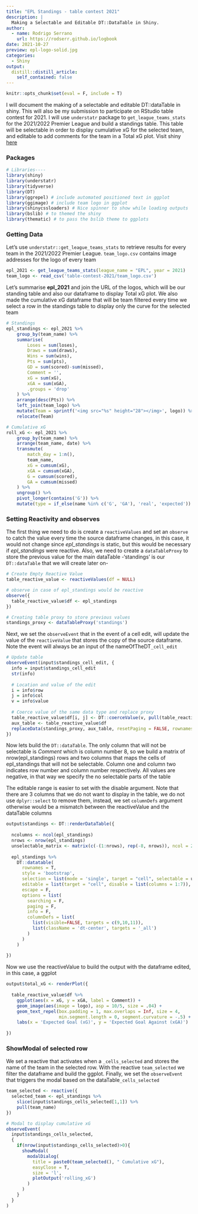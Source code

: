```yaml
---
title: "EPL Standings - table contest 2021"
description: |
  Making a Selectable and Editable DT::DataTable in Shiny.
author:
  - name: Rodrigo Serrano
    url: https://rodserr.github.io/logbook
date: 2021-10-27
preview: epl-logo-solid.jpg
categories:
  - Shiny
output:
  distill::distill_article:
    self_contained: false
---
```



```r
knitr::opts_chunk$set(eval = F, include = T)
```

I will document the making of a selectable and editable DT::dataTable in shiny. This will also be my submission to participate on RStudio table contest for 2021. I will use `understatr` package to `get_league_teams_stats` for the 2021/2022 Premier League and build a standings table. This table will be selectable in order to display cumulative xG for the selected team, and editable to add comments for the team in a Total xG plot. Visit shiny [here](https://rodserr.shinyapps.io/epl-standings/)

### Packages

```r
# Libraries----
library(shiny)
library(understatr)
library(tidyverse)
library(DT) 
library(ggrepel) # include automated positioned text in ggplot
library(ggimage) # include team logo in ggplot
library(shinycssloaders) # Nice spinner to show while loading outputs
library(bslib) # to themed the shiny
library(thematic) # to pass the bslib theme to ggplots
```

### Getting Data

Let's use `understatr::get_league_teams_stats` to retrieve results for every team in the 2021/2022 Premier League. `team_logo.csv` contains image addresses for the logo of every team

```r
epl_2021 <- get_league_teams_stats(league_name = "EPL", year = 2021)
team_logo <- read_csv('table-contest-2021/team_logo.csv')
```

Let's summarise **epl_2021** and join the URL of the logos, which will be our standing table and also our dataframe to display Total xG plot. We also made the cumulative xG dataframe that will be team filtered every time we select a row in the standings table to display only the curve for the selected team

```r
# Standings
epl_standings <- epl_2021 %>% 
    group_by(team_name) %>% 
    summarise(
        Loses = sum(loses),
        Draws = sum(draws),
        Wins = sum(wins),
        Pts = sum(pts),
        GD = sum(scored)-sum(missed),
        Comment = '',
        xG = sum(xG),
        xGA = sum(xGA),
        .groups = 'drop'
    ) %>% 
    arrange(desc(Pts)) %>% 
    left_join(team_logo) %>% 
    mutate(Team = sprintf('<img src="%s" height="28"></img>', logo)) %>% 
    relocate(Team)

# Cumulative xG
roll_xG <- epl_2021 %>% 
    group_by(team_name) %>%
    arrange(team_name, date) %>% 
    transmute(
        match_day = 1:n(),
        team_name,
        xG = cumsum(xG),
        xGA = cumsum(xGA),
        G = cumsum(scored),
        GA = cumsum(missed)
    ) %>% 
    ungroup() %>% 
    pivot_longer(contains('G')) %>% 
    mutate(type = if_else(name %in% c('G', 'GA'), 'real', 'expected'))

```

### Setting Reactivity and observes

The first thing we need to do is create a `reactiveValues` and set an `observe` to catch the value every time the source dataframe changes, in this case, it would not change since *epl_standings* is static, but this would be necessary if *epl_standings* were reactive. Also, we need to create a `dataTableProxy` to store the previous value for the main dataTable -'standings' is our `DT::dataTable` that we will create later on-

```r
# Create Empty Reactive Value
table_reactive_value <- reactiveValues(df = NULL)

# observe in case of epl_standings would be reactive
observe({
  table_reactive_value$df <- epl_standings
})

# Creating table proxy to store previous values
standings_proxy <- dataTableProxy('standings')
```

Next, we set the `observeEvent` that in the event of a cell edit, will update the value of the `reactiveValue` that stores the copy of the source dataframe. Note the event will always be an input of the nameOfTheDT`_cell_edit` 

```r
# Update table
observeEvent(input$standings_cell_edit, {
  info = input$standings_cell_edit
  str(info)
  
  # Location and value of the edit
  i = info$row
  j = info$col 
  v = info$value
  
  # Coerce value of the same data type and replace proxy
  table_reactive_value$df[i, j] <- DT::coerceValue(v, pull(table_reactive_value$df[i, j]))
  aux_table <- table_reactive_value$df
  replaceData(standings_proxy, aux_table, resetPaging = FALSE, rownames = T)
})
```

Now lets build the `DT::dataTable`. The only column that will not be selectable is *Comment* which is column number 8, so we build a matrix of nrow(epl_standings) rows and two columns that maps the cells of epl_standings that will not be selectable. Column one and column two indicates row number and column number respectively. All values are negative, in that way we specify the no selectable parts of the table

The editable range is easier to set with the disable argument. Note that there are 3 columns that we do not want to display in the table, we do not use `dplyr::select` to remove them, instead, we set `columnDefs` argument otherwise would be a mismatch between the reactiveValue and the dataTable columns

```r
output$standings <- DT::renderDataTable({
  
  ncolumns <- ncol(epl_standings)
  nrows <- nrow(epl_standings)
  unselectable_matrix <- matrix(c(-(1:nrows), rep(-8, nrows)), ncol = 2)
  
  epl_standings %>%
    DT::datatable(
      rownames = T,
      style = 'bootstrap',
      selection = list(mode = 'single', target = "cell", selectable = unselectable_matrix),
      editable = list(target = "cell", disable = list(columns = 1:7)),
      escape = F,
      options = list(
        searching = F,
        paging = F,
        info = F,
        columnDefs = list(
          list(visible=FALSE, targets = c(9,10,11)),
          list(className = 'dt-center', targets = '_all')
        )
      )
    )
  
})
```

Now we use the reactiveValue to build the output with the dataframe edited, in this case, a ggplot

```r
output$total_xG <- renderPlot({
  
  table_reactive_value$df %>%
    ggplot(aes(x = xG, y = xGA, label = Comment)) +
    geom_image(aes(image = logo), asp = 10/5, size = .04) +
    geom_text_repel(box.padding = 1, max.overlaps = Inf, size = 4,
                    min.segment.length = 0, segment.curvature = -.5) +
    labs(x = 'Expected Goal (xG)', y = 'Expected Goal Against (xGA)')
  
})
```


### ShowModal of selected row

We set a reactive that activates when a `_cells_selected` and stores the name of the team in the selected row. With the reactive `team_selected` we filter the dataframe and build the ggplot. Finally, we set the `observeEvent` that triggers the modal based on the dataTable`_cells_selected`

```r
team_selected <- reactive({
  selected_team <- epl_standings %>% 
    slice(input$standings_cells_selected[1,1]) %>% 
    pull(team_name)
})

# Modal to display cumulative xG
observeEvent(
  input$standings_cells_selected,
  {
    if(nrow(input$standings_cells_selected)>0){
      showModal(
        modalDialog(
          title = paste0(team_selected(), " Cumulative xG"),
          easyClose = T,
          size = 'l',
          plotOutput('rolling_xG')
        )
      ) 
    }
  }
)

```

